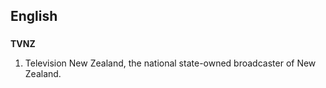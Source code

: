 ==English==

==={{initialism-old|en}}===
'''TVNZ'''

# {{NZ}} Television New Zealand, the national state-owned broadcaster of New Zealand.